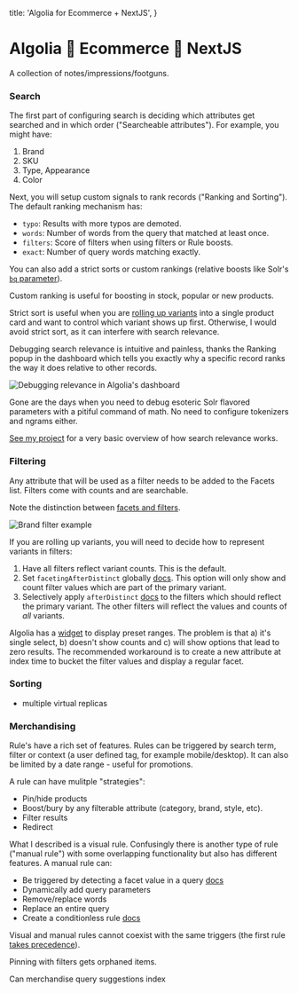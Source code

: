 
  title: 'Algolia for Ecommerce + NextJS',
}

# Algolia 🤝 Ecommerce 🤝 NextJS

A collection of notes/impressions/footguns.

### Search

The first part of configuring search is deciding which attributes get searched and in which order ("Searcheable attributes"). For example, you might have:
1. Brand
2. SKU
3. Type, Appearance
4. Color

Next, you will setup custom signals to rank records ("Ranking and Sorting"). The default ranking mechanism has:
- `typo`: Results with more typos are demoted.
- `words`: Number of words from the query that matched at least once.
- `filters`: Score of filters when using filters or Rule boosts.
- `exact`: Number of query words matching exactly.

You can also add a strict sorts or custom rankings (relative boosts like Solr's [`bq` parameter](https://solr.apache.org/guide/7_6/the-dismax-query-parser.html)).

Custom ranking is useful for boosting in stock, popular or new products.

Strict sort is useful when you are [rolling up variants](https://www.algolia.com/doc/guides/managing-results/refine-results/grouping/how-to/item-variations/) into a single product card and want to control which variant shows up first. Otherwise, I would avoid strict sort, as it can interfere with search relevance.

Debugging search relevance is intuitive and painless, thanks the Ranking popup in the dashboard which tells you exactly why a specific record ranks the way it does relative to other records.

<Image src="/debug_relevance.png" alt="Debugging relevance in Algolia's dashboard" />

Gone are the days when you need to debug esoteric Solr flavored parameters with a pitiful command of math. No need to configure tokenizers and ngrams either. 

[See my project](https://github.com/avremel/lucene) for a very basic overview of how search relevance works.

### Filtering

Any attribute that will be used as a filter needs to be added to the Facets list. Filters come with counts and are searchable.

Note the distinction between [facets and filters](https://www.algolia.com/doc/guides/managing-results/refine-results/faceting/#difference-between-filters-and-facets).

<Image className="algolia-facet" src="/facet.png" alt="Brand filter example" />

If you are rolling up variants, you will need to decide how to represent variants in filters:
1. Have all filters reflect variant counts. This is the default.
2. Set `facetingAfterDistinct` globally [docs](https://www.algolia.com/doc/api-reference/api-parameters/facetingAfterDistinct/). This option will only show and count filter values which are part of the primary variant.
3. Selectively apply `afterDistinct` [docs](https://www.algolia.com/doc/api-reference/api-parameters/attributesForFaceting/#parameter-option-afterdistinct) to the filters which should reflect the primary variant. The other filters will reflect the values and counts of _all_ variants.

Algolia has a [widget](https://www.algolia.com/doc/api-reference/widgets/numeric-menu/react-hooks/) to display preset ranges. The problem is that a) it's single select, b) doesn't show counts and c) will show options that lead to zero results. The recommended workaround is to create a new attribute at index time to bucket the filter values and display a regular facet.

### Sorting
- multiple virtual replicas


### Merchandising

Rule's have a rich set of features. Rules can be triggered by search term, filter or context (a user defined tag, for example mobile/desktop). It can also be limited by a date range - useful for promotions.

A rule can have mulitple "strategies":
- Pin/hide products
- Boost/bury by any filterable attribute (category, brand, style, etc).
- Filter results
- Redirect

What I described is a visual rule. Confusingly there is another type of rule ("manual rule") with some overlapping functionality but also has different features. A manual rule can:
- Be triggered by detecting a facet value in a query [docs](https://www.algolia.com/doc/guides/solutions/ecommerce/filtering-and-navigation/tutorials/auto-selected-facets/)
- Dynamically add query parameters
- Remove/replace words
- Replace an entire query
- Create a conditionless rule [docs](https://www.algolia.com/doc/guides/managing-results/rules/rules-overview/?utm_medium=page_link&utm_source=dashboard#conditionless-rules)

Visual and manual rules cannot coexist with the same triggers (the first rule [takes precedence](https://www.algolia.com/doc/guides/managing-results/rules/rules-overview/in-depth/rule-matching-algorithm/#precedence-logic)).

Pinning with filters gets orphaned items.

Can merchandise query suggestions index
